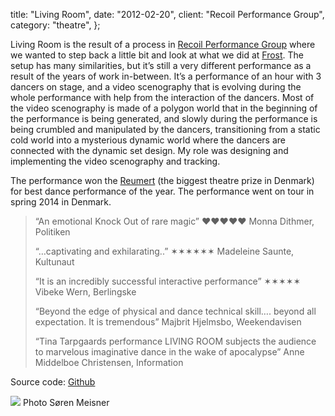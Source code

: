 
  title: "Living Room",
  date: "2012-02-20",
  client: "Recoil Performance Group",
  category: "theatre",
};

<Vimeo videoId="37093149" />

Living Room is the result of a process in [Recoil Performance Group](http://recoil-performance.org/) where we wanted to step back a little bit and look at what we did at [Frost](/work/frost). The setup has many similarities, but it’s still a very different performance as a result of the years of work in-between. It’s a performance of an hour with 3 dancers on stage, and a video scenography that is evolving during the whole performance with help from the interaction of the dancers. Most of the video scenography is made of a polygon world that in the beginning of the performance is being generated, and slowly during the performance is being crumbled and manipulated by the dancers, transitioning from a static cold world into a mysterious dynamic world where the dancers are connected with the dynamic set design. My role was designing and implementing the video scenography and tracking.

The performance won the [Reumert](http://www.aaretsreumert.dk/reumert-prisregn-over-scenekunsten) (the biggest theatre prize in Denmark) for best dance performance of the year. The performance went on tour in spring 2014 in Denmark.

> “An emotional Knock Out of rare magic”
> ♥♥♥♥♥ Monna Dithmer, Politiken
>
> “…captivating and exhilarating..”
> ✶✶✶✶✶✶ Madeleine Saunte, Kultunaut
>
> “It is an incredibly successful interactive performance” ✶✶✶✶✶ Vibeke Wern, Berlingske
>
> “Beyond the edge of physical and dance technical skill…. beyond all expectation. It is tremendous”
> Majbrit Hjelmsbo, Weekendavisen
>
> “Tina Tarpgaards performance LIVING ROOM subjects the audience to marvelous imaginative dance in the wake of apocalypse”
> Anne Middelboe Christensen, Information

Source code: [Github](https://github.com/RecoilPerformanceGroup/Livingroom)

![](../../images/work/livingroom/livingroom.jpg)
Photo Søren Meisner

